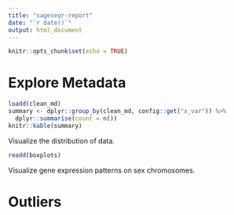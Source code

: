 ```yaml
---
title: "sageseqr-report"
date: "`r date()`"
output: html_document
---
```


```r
knitr::opts_chunk$set(echo = TRUE)
```

# Explore Metadata

```r
loadd(clean_md)
summary <- dplyr::group_by(clean_md, config::get("x_var")) %>%
  dplyr::summarise(count = n())
knitr::kable(summary)
```

Visualize the distribution of data.
```r
readd(boxplots)
```

Visualize gene expression patterns on sex chromosomes.


# Outliers 
```r
```

